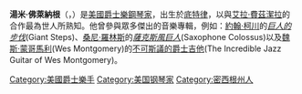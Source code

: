 {{Infobox musical artist 
| Name                = 湯米·佛萊納根
| Img                 =Tommy_Flanagan.jpg
| Img_capt            =湯米·佛萊納根於[[華特迪士尼世界度假區|華特迪士尼世界度假區]]
| Img_size            = 
| Landscape           = 
| Background          = non_vocal_instrumentalist
| Birth_name          = Thomas Lee Flanagan
| Alias               = 
| Born                = {{birth date|1930|3|16}}
| Died                = {{death date and age|2001|11|16|1930|3|16}}
| Origin              = [[底特律|底特律]][[美國|美國]]
| Instrument          = [[鋼琴|鋼琴]]
| Voice_type          = 
| Genre               = [[博普樂|博普樂]]<br>[[硬博普樂|硬博普樂]]<br>[[主流爵士|主流爵士]]
| Occupation          = [[鋼琴家|鋼琴家]]
| Years_active        = 
| Label               = 
| Associated_acts     = [[艾拉·費茲潔拉|艾拉·費茲潔拉]]<br>[[約翰·柯川|約翰·柯川]]<br>[[肯尼朵罕四重奏|肯尼朵罕四重奏]](Kenny Dorham Quartet)
| URL                 = 
| Current_members     = 
| Past_members        = 
| Notable_instruments = 
}}
'''湯米·佛萊納根'''（{{lang|en|Thomas Lee Flanagan}}，{{bd|1930年|3月16日|2001年|11月16日|catIdx=Flanagan}}）是[[美國|美國]][[爵士樂|爵士樂]][[鋼琴家|鋼琴家]]，出生於[[底特律|底特律]]，以與[[艾拉·費茲潔拉|艾拉·費茲潔拉]]的合作最為世人所熟知。他曾參與眾多傑出的音樂專輯，例如：[[約翰·柯川|約翰·柯川]]的''[[巨人的步伐|巨人的步伐]]''(Giant Steps)、[[桑尼·羅林斯|桑尼·羅林斯]]的''[[薩克斯風巨人|薩克斯風巨人]]''(Saxophone Colossus)以及[[魏斯·蒙哥馬利|魏斯·蒙哥馬利]](Wes Montgomery)的[[不可斯議的爵士吉他|不可斯議的爵士吉他]](The Incredible Jazz Guitar of Wes Montgomery)。

{{Authority control}}
{{Musician-stub}}

[[Category:美國爵士樂手|Category:美國爵士樂手]]
[[Category:美国钢琴家|Category:美国钢琴家]]
[[Category:密西根州人|Category:密西根州人]]